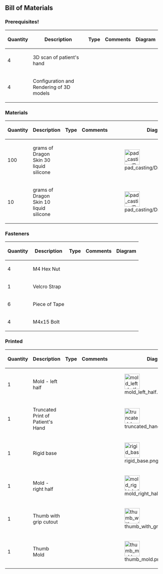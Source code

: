 == Bill of Materials ==

=== Prerequisites! ===
{| class="wikitable sortable" border="1"
|-
! scope="col" | Quantity
! scope="col" | Description
! scope="col" | Type
! scope="col" class="unsortable" | Comments
! scope="col" class="unsortable" | Diagram
|-
| 4 || 3D scan of patient's hand ||  ||  ||
|-
| 4 || Configuration and Rendering of 3D models ||  ||  ||
|}

=== Materials ===
{| class="wikitable sortable" border="1"
|-
! scope="col" | Quantity
! scope="col" | Description
! scope="col" | Type
! scope="col" class="unsortable" | Comments
! scope="col" class="unsortable" | Diagram
|-
| 100 || grams of Dragon Skin 30 liquid silicone ||  ||  || [[File:pad_casting/DragonSkin.jpg|50px]]
|-
| 10 || grams of Dragon Skin 10 liquid silicone ||  ||  || [[File:pad_casting/DragonSkin.jpg|50px]]
|}

=== Fasteners ===
{| class="wikitable sortable" border="1"
|-
! scope="col" | Quantity
! scope="col" | Description
! scope="col" | Type
! scope="col" class="unsortable" | Comments
! scope="col" class="unsortable" | Diagram
|-
| 4 || M4 Hex Nut ||  ||  ||
|-
| 1 || Velcro Strap ||  ||  ||
|-
| 6 || Piece of Tape ||  ||  ||
|-
| 4 || M4x15 Bolt ||  ||  ||
|}

=== Printed ===
{| class="wikitable sortable" border="1"
|-
! scope="col" | Quantity
! scope="col" | Description
! scope="col" | Type
! scope="col" class="unsortable" | Comments
! scope="col" class="unsortable" | Diagram
|-
| 1 || Mold - left half ||  ||  || [[File:mold_left_half.png|50px]]
|-
| 1 || Truncated Print of Patient's Hand ||  ||  || [[File:truncated_hand.png|50px]]
|-
| 1 || Rigid base ||  ||  || [[File:rigid_base.png|50px]]
|-
| 1 || Mold - right half ||  ||  || [[File:mold_right_half.png|50px]]
|-
| 1 || Thumb with grip cutout ||  ||  || [[File:thumb_with_grip_cutout.png|50px]]
|-
| 1 || Thumb Mold ||  ||  || [[File:thumb_mold.png|50px]]
|}
